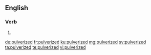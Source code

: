==English==

===Verb===
{{head|en|verb form}}

# {{en-past of|pulverize}}

[[de:pulverized]]
[[fr:pulverized]]
[[ku:pulverized]]
[[mg:pulverized]]
[[sv:pulverized]]
[[ta:pulverized]]
[[te:pulverized]]
[[vi:pulverized]]
